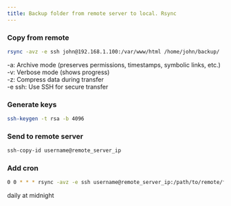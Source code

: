 ```yaml
---
title: Backup folder from remote server to local. Rsync
---
```


### Copy from remote

```bash copy
rsync -avz -e ssh john@192.168.1.100:/var/www/html /home/john/backup/
```

-a: Archive mode (preserves permissions, timestamps, symbolic links, etc.) <br />
-v: Verbose mode (shows progress) <br />
-z: Compress data during transfer <br />
-e ssh: Use SSH for secure transfer <br />

### Generate keys

```bash copy
ssh-keygen -t rsa -b 4096
```

### Send to remote server

```bash copy
ssh-copy-id username@remote_server_ip
```

### Add cron

```bash copy
0 0 * * * rsync -avz -e ssh username@remote_server_ip:/path/to/remote/folder /path/to/local/backup/
```

daily at midnight
